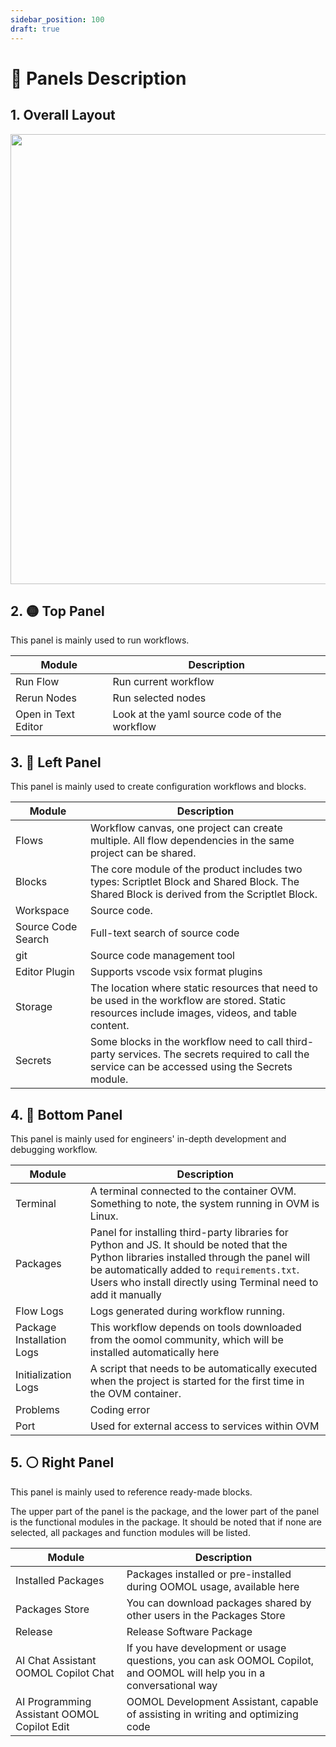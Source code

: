 ```yaml
---
sidebar_position: 100
draft: true
---
```



# 📝 Panels Description

## 1. Overall Layout

<img src={panel} width="720" />

## 2. 🟡 Top Panel

This panel is mainly used to run workflows.

|Module | Description|
|------------ | -------------|
|Run Flow| Run current workflow|
|Rerun Nodes| Run selected nodes|
|Open in Text Editor| Look at the yaml source code of the workflow|

## 3. 🔴 Left Panel

This panel is mainly used to create configuration workflows and blocks.

|Module | Description|
|------------ | -------------|
|Flows | Workflow canvas, one project can create multiple. All flow dependencies in the same project can be shared.|
|Blocks | The core module of the product includes two types: Scriptlet Block and Shared Block. The Shared Block is derived from the Scriptlet Block.|
|Workspace | Source code.|
| Source Code Search | Full-text search of source code |
| git | Source code management tool |
| Editor Plugin | Supports vscode vsix format plugins |
|Storage | The location where static resources that need to be used in the workflow are stored. Static resources include images, videos, and table content.|
|Secrets | Some blocks in the workflow need to call third-party services. The secrets required to call the service can be accessed using the Secrets module.|

## 4. 🔵 Bottom Panel

This panel is mainly used for engineers' in-depth development and debugging workflow.

|Module | Description|
|------------ | -------------|
|Terminal | A terminal connected to the container OVM. Something to note, the system running in OVM is Linux.|
|Packages | Panel for installing third-party libraries for Python and JS. It should be noted that the Python libraries installed through the panel will be automatically added to `requirements.txt`. Users who install directly using Terminal need to add it manually|
|Flow Logs | Logs generated during workflow running.|
|Package Installation Logs | This workflow depends on tools downloaded from the oomol community, which will be installed automatically here|
|Initialization Logs | A script that needs to be automatically executed when the project is started for the first time in the OVM container.|
|Problems | Coding error|
|Port | Used for external access to services within OVM |

## 5. ⚪ Right Panel

This panel is mainly used to reference ready-made blocks.

The upper part of the panel is the package, and the lower part of the panel is the functional modules in the package. It should be noted that if none are selected, all packages and function modules will be listed.

|Module | Description|
|------------ | -------------|
|Installed Packages| Packages installed or pre-installed during OOMOL usage, available here|
|Packages Store| You can download packages shared by other users in the Packages Store|
|Release | Release Software Package |
|AI Chat Assistant OOMOL Copilot Chat | If you have development or usage questions, you can ask OOMOL Copilot, and OOMOL will help you in a conversational way |
|AI Programming Assistant OOMOL Copilot Edit | OOMOL Development Assistant, capable of assisting in writing and optimizing code |
